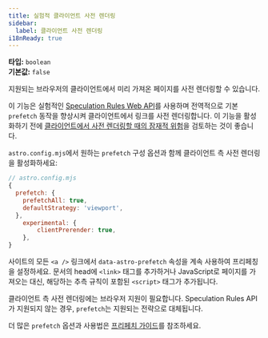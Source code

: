 ```yaml
---
title: 실험적 클라이언트 사전 렌더링
sidebar:
  label: 클라이언트 사전 렌더링
i18nReady: true
---
```



<p>

**타입:** `boolean`<br />
**기본값:** `false`<br />
<Since v="4.2.0" />
</p>

지원되는 브라우저의 클라이언트에서 미리 가져온 페이지를 사전 렌더링할 수 있습니다.

이 기능은 실험적인 [Speculation Rules Web API](https://developer.mozilla.org/en-US/docs/Web/API/Speculation_Rules_API)를 사용하며 전역적으로 기본 `prefetch` 동작을 향상시켜 클라이언트에서 링크를 사전 렌더링합니다.
이 기능을 활성화하기 전에 [클라이언트에서 사전 렌더링할 때의 잠재적 위험](https://developer.mozilla.org/en-US/docs/Web/API/Speculation_Rules_API#unsafe_prefetching)을 검토하는 것이 좋습니다.

`astro.config.mjs`에서 원하는 `prefetch` 구성 옵션과 함께 클라이언트 측 사전 렌더링을 활성화하세요:

```js
// astro.config.mjs
{
  prefetch: {
    prefetchAll: true,
    defaultStrategy: 'viewport',
  },
	experimental: {
		clientPrerender: true,
	},
}
```

사이트의 모든 `<a />` 링크에서 `data-astro-prefetch` 속성을 계속 사용하여 프리페칭을 설정하세요.
문서의 head에 `<link>` 태그를 추가하거나 JavaScript로 페이지를 가져오는 대신, 해당하는 추측 규칙이 포함된 `<script>` 태그가 추가됩니다.

클라이언트 측 사전 렌더링에는 브라우저 지원이 필요합니다. Speculation Rules API가 지원되지 않는 경우, `prefetch`는 지원되는 전략으로 대체됩니다.

더 많은 `prefetch` 옵션과 사용법은 [프리페치 가이드](/ko/guides/prefetch/)를 참조하세요.
